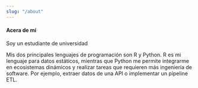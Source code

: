 ```yaml
---
slug: "/about"
---
```



#### Acera de mí

Soy un estudiante de universidad

Mis dos principales lenguajes de programación son R y Python. R es mi lenguaje para datos estáticos, mientras que Python me permite integrarme en ecosistemas dinámicos y realizar tareas que requieren más ingeniería de software. Por ejemplo, extraer datos de una API o implementar un pipeline ETL.
